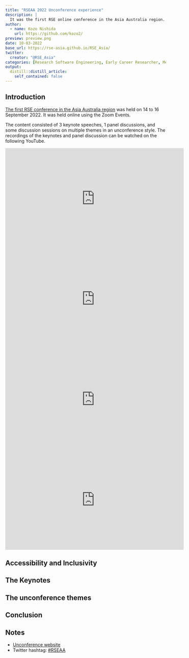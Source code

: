 ```yaml
---
title: "RSEAA 2022 Unconference experience"
description: |
  It was the first RSE online conference in the Asia Australia region. It was from 14-16 September 2022 at the Zoom Events. Here I will tell you the impression I got from it.
author:
  - name: Kozo Nishida
    url: https://github.com/kozo2/
preview: preview.png
date: 10-03-2022
base_url: https://rse-asia.github.io/RSE_Asia/
twitter:
  creator: "@RSE_Asia"
categories: [Research Software Engineering, Early Career Researcher, Mentorship]
output:
  distill::distill_article:
    self_contained: false
---
```


## Introduction

[The first RSE conference in the Asia Australia region](https://rse-aunz.github.io/2022-Asia-Australia-unconference/)
was held on 14 to 16 September 2022.
It was held online using the Zoom Events.

The content consisted of 3 keynote speeches, 1 panel discussions, and some discussion sessions on multiple themes in an unconference style.
The recordings of the keynotes and panel discussion can be watched on the following YouTube.

<iframe width="560" height="315" src="https://www.youtube.com/embed/EPHJhLgbK5w" title="YouTube video player" frameborder="0" allow="accelerometer; autoplay; clipboard-write; encrypted-media; gyroscope; picture-in-picture" allowfullscreen></iframe>

<iframe width="560" height="315" src="https://www.youtube.com/embed/VKH8RuSCq4c" title="YouTube video player" frameborder="0" allow="accelerometer; autoplay; clipboard-write; encrypted-media; gyroscope; picture-in-picture" allowfullscreen></iframe>

<iframe width="560" height="315" src="https://www.youtube.com/embed/Q4fR1RXydLw" title="YouTube video player" frameborder="0" allow="accelerometer; autoplay; clipboard-write; encrypted-media; gyroscope; picture-in-picture" allowfullscreen></iframe>

<iframe width="560" height="315" src="https://www.youtube.com/embed/lN1GICnbohI" title="YouTube video player" frameborder="0" allow="accelerometer; autoplay; clipboard-write; encrypted-media; gyroscope; picture-in-picture" allowfullscreen></iframe>

## Accessibility and Inclusivity

## The Keynotes

## The unconference themes

## Conclusion

## Notes

- [Unconference website](https://rse-aunz.github.io/2022-Asia-Australia-unconference/)
- Twitter hashtag: [#RSEAA](https://twitter.com/hashtag/RSEAA)
